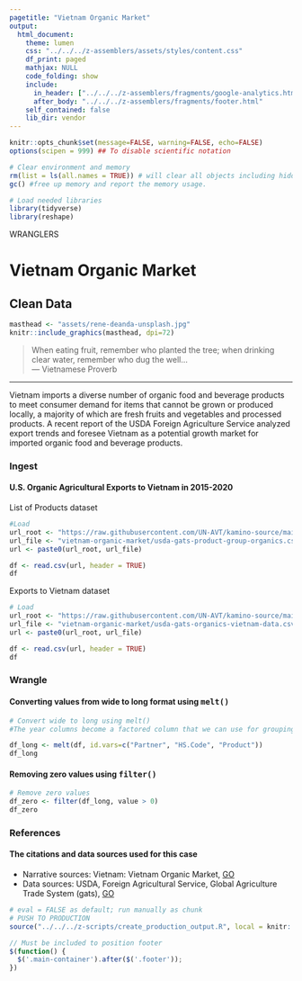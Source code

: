 ```yaml
---
pagetitle: "Vietnam Organic Market"
output:
  html_document:
    theme: lumen
    css: "../../../z-assemblers/assets/styles/content.css"
    df_print: paged
    mathjax: NULL
    code_folding: show
    include:
      in_header: ["../../../z-assemblers/fragments/google-analytics.html", "../../../z-assemblers/fragments/header.html"]
      after_body: "../../../z-assemblers/fragments/footer.html"
    self_contained: false
    lib_dir: vendor
---
```


```r

knitr::opts_chunk$set(message=FALSE, warning=FALSE, echo=FALSE)
options(scipen = 999) ## To disable scientific notation

# Clear environment and memory
rm(list = ls(all.names = TRUE)) # will clear all objects including hidden objects.
gc() #free up memory and report the memory usage.

# Load needed libraries
library(tidyverse)
library(reshape)

```

<div class="activity">
WRANGLERS
</div>

# Vietnam Organic Market
## Clean Data


```r

masthead <- "assets/rene-deanda-unsplash.jpg"
knitr::include_graphics(masthead, dpi=72)

```

> When eating fruit, remember who planted the tree; when drinking clear water, remember who dug the well...\
--- Vietnamese Proverb\

***

Vietnam imports a diverse number of organic food and beverage products to meet consumer demand for items that cannot be grown or produced locally, a majority of which are fresh fruits and vegetables and processed products.  A recent report of the USDA Foreign Agriculture Service analyzed export trends and foresee Vietnam as a potential growth market for imported organic food and beverage products.

### Ingest
#### U.S. Organic Agricultural Exports to Vietnam in 2015-2020

List of Products dataset

```r

#Load
url_root <- "https://raw.githubusercontent.com/UN-AVT/kamino-source/main/sources/0-shared/data/"
url_file <- "vietnam-organic-market/usda-gats-product-group-organics.csv"
url <- paste0(url_root, url_file)

df <- read.csv(url, header = TRUE)
df

```

Exports to Vietnam dataset

```r

# Load
url_root <- "https://raw.githubusercontent.com/UN-AVT/kamino-source/main/sources/0-shared/data/"
url_file <- "vietnam-organic-market/usda-gats-organics-vietnam-data.csv"
url <- paste0(url_root, url_file)

df <- read.csv(url, header = TRUE)
df

```

### Wrangle
#### Converting values from wide to long format using <kbd>melt()</kbd>

```r

# Convert wide to long using melt()
#The year columns become a factored column that we can use for grouping or as a visual variable.

df_long <- melt(df, id.vars=c("Partner", "HS.Code", "Product"))
df_long

```
#### Removing zero values using <kbd>filter()</kbd>

```r

# Remove zero values
df_zero <- filter(df_long, value > 0)
df_zero

```

### References
#### The citations and data sources used for this case

* Narrative sources: Vietnam: Vietnam Organic Market, [GO](https://www.fas.usda.gov/data/vietnam-vietnam-organic-market){target="_blank"}
* Data sources: USDA, Foreign Agricultural Service, Global Agriculture Trade System (gats), [GO](https://apps.fas.usda.gov/gats/ExpressQuery1.aspx){target="_blank"}


```r

# eval = FALSE as default; run manually as chunk
# PUSH TO PRODUCTION
source("../../../z-scripts/create_production_output.R", local = knitr::knit_global())

```



```js

// Must be included to position footer
$(function() {
  $('.main-container').after($('.footer'));
})

```